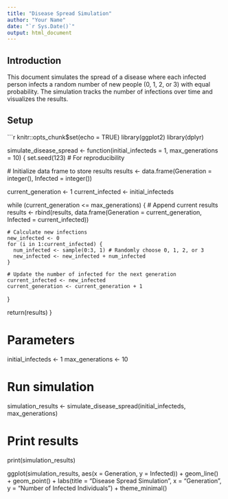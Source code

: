```yaml
---
title: "Disease Spread Simulation"
author: "Your Name"
date: "`r Sys.Date()`"
output: html_document
---
```


## Introduction

This document simulates the spread of a disease where each infected person infects a random number of new people (0, 1, 2, or 3) with equal probability. The simulation tracks the number of infections over time and visualizes the results.

## Setup

```r
knitr::opts_chunk$set(echo = TRUE)
library(ggplot2)
library(dplyr)

simulate_disease_spread <- function(initial_infecteds = 1, max_generations = 10) {
  set.seed(123) # For reproducibility
  
  # Initialize data frame to store results
  results <- data.frame(Generation = integer(),
                        Infected = integer())
  
  current_generation <- 1
  current_infected <- initial_infecteds
  
  while (current_generation <= max_generations) {
    # Append current results
    results <- rbind(results, data.frame(Generation = current_generation,
                                         Infected = current_infected))
    
    # Calculate new infections
    new_infected <- 0
    for (i in 1:current_infected) {
      num_infected <- sample(0:3, 1) # Randomly choose 0, 1, 2, or 3
      new_infected <- new_infected + num_infected
    }
    
    # Update the number of infected for the next generation
    current_infected <- new_infected
    current_generation <- current_generation + 1
  }
  
  return(results)
}

# Parameters
initial_infecteds <- 1
max_generations <- 10

# Run simulation
simulation_results <- simulate_disease_spread(initial_infecteds, max_generations)

# Print results
print(simulation_results)

ggplot(simulation_results, aes(x = Generation, y = Infected)) +
  geom_line() +
  geom_point() +
  labs(title = "Disease Spread Simulation",
       x = "Generation",
       y = "Number of Infected Individuals") +
  theme_minimal()


